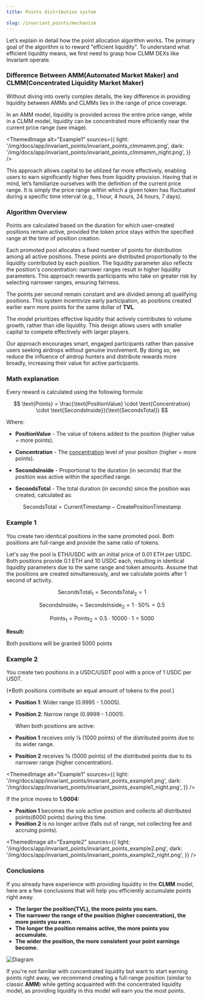 ```yaml
---
title: Points distribution system

slug: /invariant_points/mechanism
---
```



Let’s explain in detail how the point allocation algorithm works.
The primary goal of the algorithm is to reward "efficient liquidity". To understand what efficient liquidity means, we first need to grasp how CLMM DEXs like Invariant operate.

### Difference Between AMM(Automated Market Maker) and CLMM(Concentrated Liquidity Market Maker)

Without diving into overly complex details, the key difference in providing liquidity between AMMs and CLMMs lies in the range of price coverage.

In an AMM model, liquidity is provided across the entire price range, while in a CLMM model, liquidity can be concentrated more efficiently near the current price range (see image).

<ThemedImage
  alt="Example1"
  sources={{
    light: '/img/docs/app/invariant_points/invariant_points_clmmamm.png',
    dark: '/img/docs/app/invariant_points/invariant_points_clmmamm_night.png',
  }}
/>

This approach allows capital to be utilized far more effectively, enabling users to earn significantly higher fees from liquidity provision.
Having that in mind, let’s familiarize ourselves with the definition of the current price range. It is simply the price range within which a given token has fluctuated during a specific time interval (e.g., 1 hour, 4 hours, 24 hours, 7 days).

### Algorithm Overview

Points are calculated based on the duration for which user-created positions remain active, provided the token price stays within the specified range at the time of position creation.

Each promoted pool allocates a fixed number of points for distribution among all active positions. These points are distributed proportionally to the liquidity contributed by each position. The liquidity parameter also reflects the position's concentration: narrower ranges result in higher liquidity parameters. This approach rewards participants who take on greater risk by selecting narrower ranges, ensuring fairness.

The points per second remain constant and are divided among all qualifying positions. This system incentivize early participation, as positions created earlier earn more points for the same dollar of **TVL**.

The model prioritizes effective liquidity that actively contributes to volume growth, rather than idle liquidity. This design allows users with smaller capital to compete effectively with larger players.

Our approach encourages smart, engaged participants rather than passive users seeking airdrops without genuine involvement. By doing so, we reduce the influence of airdrop hunters and distribute rewards more broadly, increasing their value for active participants.

### Math explanation

Every reward is calculated using the following formula:

$$
\text{Points} = \frac{\text{PositionValue} \cdot \text{Concentration} \cdot \text{SecondsInside}}{\text{SecondsTotal}}
$$

Where:

- **PositionValue** - The value of tokens added to the position (higher value = more points).

- **Concentration** - The [concentration](https://docs.invariant.app/docs/invariant_points/concentration) level of your position (higher = more points).

- **SecondsInside** - Proportional to the duration (in seconds) that the position was active within the specified range.

- **SecondsTotal** - The total duration (in seconds) since the position was created, calculated as:

$$
       \text{SecondsTotal} = \text{CurrentTimestamp} - \text{CreatePositionTimestamp}
$$

### Example 1

You create two identical positions in the same promoted pool. Both positions are full-range and provide the same ratio of tokens.

Let's say the pool is ETH/USDC with an initial price of 0.01 ETH per USDC. Both positions provide 0.1 ETH and 10 USDC each, resulting in identical liquidity parameters due to the same range and token amounts.
Assume that the positions are created simultaneously, and we calculate points after 1 second of activity.

$$
        \text{SecondsTotal}_1 = \text{SecondsTotal}_2 = 1
$$

$$
       \text{SecondsInside}_1 = \text{SecondsInside}_2 = 1 \cdot 50\% = 0.5
$$

$$
       \text{Points}_1 = \text{Points}_2 = 0.5 \cdot 10000 \cdot 1 = 5000
$$

**Result:**

Both positions will be granted 5000 points

### Example 2

You create two positions in a USDC/USDT pool with a price of 1 USDC per USDT.

(\*Both positions contribute an equal amount of tokens to the pool.)

- **Position 1**: Wider range (0.9995 - 1.0005).
- **Position 2**: Narrow range (0.9999 - 1.0001).

  When both positions are active:

- **Position 1** receives only ⅙ (1000 points) of the distributed points due to its wider range.
- **Position 2** receives ⅚ (5000 points) of the distributed points due to its narrower range (higher concentration).

<ThemedImage
  alt="Example1"
  sources={{
    light: '/img/docs/app/invariant_points/invariant_points_example1.png',
    dark: '/img/docs/app/invariant_points/invariant_points_example1_night.png',
  }}
/>



If the price moves to **1.0004:**

- **Position 1** becomes the sole active position and collects all distributed points(6000 points) during this time.
- **Position 2** is no longer active (falls out of range, not collecting fee and accruing points).

<ThemedImage
  alt="Example2"
  sources={{
    light: '/img/docs/app/invariant_points/invariant_points_example2.png',
    dark: '/img/docs/app/invariant_points/invariant_points_example2_night.png',
  }}
/>

### Conclusions

If you already have experience with providing liquidity in the **CLMM** model, here are a few conclusions that will help you efficiently accumulate points right away.

- **The larger the position(TVL), the more points you earn.**
- **The narrower the range of the position (higher concentration), the more points you earn.**
- **The longer the position remains active, the more points you accumulate.**
- **The wider the position, the more consistent your point earnings become.**

![Diagram](/img/docs/app/invariant_points/invariant_points_diagram.png)

If you're not familiar with concentrated liquidity but want to start earning points right away, we recommend creating a full-range position (similar to classic **AMM**) while getting acquainted with the concentrated liquidity model, as providing liquidity in this model will earn you the most points.

